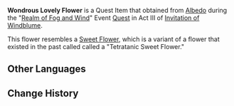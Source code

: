 {{Item Infobox
|id           = 100762
|image        = item Wondrous Lovely Flower.png
|type         = Quest Items
|description  = A wondrous flower created using alchemy, with [[Starsilver]] as its main component. its petals are large but soft, and it glimmers with a siver light.
|source1      = Obtained during [[Realm of Fog and Wind]]
}}
'''Wondrous Lovely Flower''' is a Quest Item that obtained from [[Albedo]] during the "[[Realm of Fog and Wind]]" Event [[Quest]] in Act III of [[Invitation of Windblume]].

This flower resembles a [[Sweet Flower]], which is a variant of a flower that existed in the past called called a "Tetratanic Sweet Flower."

==Other Languages==
{{Other Languages
|en      = Wondrous Lovely Flower
|zhs     = 奇妙而美丽的花
|zhs_rm  = Qímiào Ér Měilì de Huā
|zht     = 奇妙而美麗的花
|zht_rm  = Qímiào Ér Měilì de Huā
|zh_tl   = Wondrous Yet Beautiful Flower
|ja      = 不思議で綺麗な花
|ja_rm   = Fushigi de Kirei-na Hana
|ja_tl   = Strange and Lovely Flower
|ko      = 신비롭고 아름다운 꽃
|ko_rm   = 
|ko_tl   = 
|es      = Flor asombrosa
|es_tl   = 
|fr      = Fleur magnifique
|fr_tl   = Beautiful Flower
|ru      = Удивительно красивый цветок
|ru_tl   = 
|th      = Wondrous Lovely Flower
|vi      = Hoa Đẹp Kỳ Lạ
|vi_tl   = 
|de      = Wundersame wie schöne Blume
|de_tl   = Wondrous How Beautiful Flower
|id      = Bunga Indah yang Menakjubkan
|id_tl   = The Amazing Beautiful Flower
|pt      = Maravilhosa Flor Adorável
|pt_tl   = 
}}

==Change History==
{{Change History|1.4}}